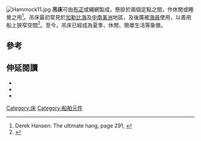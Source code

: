 [[File:Hammock11.jpg|thumb]]
'''吊床'''可由[[布疋|布疋]]或繩網製成，懸掛於兩個定點之間，作休閒或睡覺之用<ref>Derek Hansen: The ultimate hang, page 291, {{ISBN|9781466263680}}</ref>。吊床最初常見於[[加勒比海|加勒比海]]及[[中南美洲|中南美洲]]地區，及後廣被[[海員|海員]]使用，以善用船上狹窄空間<ref name="Blomfield 1911, 144">{{harvnb|Blomfield|1911|p=144}}</ref>。至今，吊床已經成為夏季、休閒、簡單生活等象徵。

== 參考 ==
{{reflist}}

== 伸延閱讀 ==
* {{Citation 
 | last = Blomfield
 | first = R. Massie
 | title = Hammocks and their Accessories
 | journal = The Mariner's Mirror
 | volume = 1
 | issue = 5
 | year = 1911
 | pages = 144–147
| doi = 10.1080/00253359.1911.10654498
 }}
* {{Citation 
 | last = Sleeswyk
 | first = André W.
 | title = The Origin of the Hammock
 | journal = The Mariner's Mirror
 | volume = 76
 | issue = 4
 | year = 1990
 | pages = 361–362
}}
* {{Citation 
 | last = White
 | first = Lynn
 | author-link = Lynn Townsend White, Jr.
 | title = The Origins of the Coach
 | journal = Proceedings of the American Philosophical Society
 | volume = 114
 | issue = 6
 | year = 1970
 | pages = 423–431
}}


{{commons category|Hammocks|lcfirst=yes}}
{{wiktionary|hammock}}

{{睡眠}}

[[Category:床|Category:床]]
[[Category:船舶元件|Category:船舶元件]]